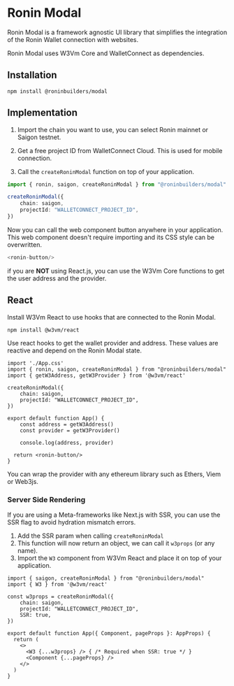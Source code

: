 
# Ronin Modal

Ronin Modal is a framework agnostic UI library that simplifies the integration of the Ronin Wallet connection with websites.

Ronin Modal uses W3Vm Core and WalletConnect as dependencies.

<Modal/>

## Installation

```npm2yarn
npm install @roninbuilders/modal
```

## Implementation

1. Import the chain you want to use, you can select Ronin mainnet or Saigon testnet.

2. Get a free project ID from WalletConnect Cloud. This is used for mobile connection.

3. Call the `createRoninModal` function on top of your application.

```ts
import { ronin, saigon, createRoninModal } from "@roninbuilders/modal"

createRoninModal({
	chain: saigon,
	projectId: "WALLETCONNECT_PROJECT_ID",
})
```

Now you can call the web component button anywhere in your application. This web component doesn't require importing
and its CSS style can be overwritten.

```ts
<ronin-button/>
```

if you are **NOT** using React.js, you can use the W3Vm Core functions to get the user address and the provider.

## React

Install W3Vm React to use hooks that are connected to the Ronin Modal.

```npm2yarn
npm install @w3vm/react
```

Use react hooks to get the wallet provider and address. These values are reactive and depend on the Ronin Modal state.

```tsx
import './App.css'
import { ronin, saigon, createRoninModal } from "@roninbuilders/modal"
import { getW3Address, getW3Provider } from '@w3vm/react'

createRoninModal({
	chain: saigon,
	projectId: "WALLETCONNECT_PROJECT_ID",
})

export default function App() {
	const address = getW3Address()
	const provider = getW3Provider()

	console.log(address, provider)

  return <ronin-button/>
}
```

You can wrap the provider with any ethereum library such as Ethers, Viem or Web3js.

### Server Side Rendering

If you are using a Meta-frameworks like Next.js with SSR, you can use the SSR flag to avoid hydration mismatch errors.

1. Add the SSR param when calling `createRoninModal`
2. This function will now return an object, we can call it `w3props` (or any name).
3. Import the `W3` component from W3Vm React and place it on top of your application.

```tsx
import { saigon, createRoninModal } from "@roninbuilders/modal"
import { W3 } from '@w3vm/react'

const w3props = createRoninModal({
	chain: saigon,
	projectId: "WALLETCONNECT_PROJECT_ID",
	SSR: true,
})

export default function App({ Component, pageProps }: AppProps) {
  return (
    <>
      <W3 {...w3props} /> { /* Required when SSR: true */ }
      <Component {...pageProps} />
    </>
  )
}
```